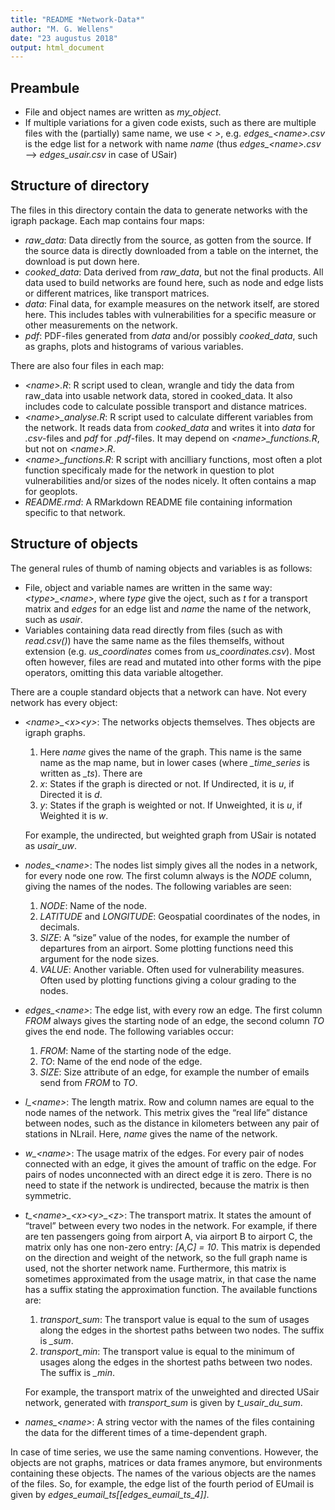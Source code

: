 ```yaml
--- 
title: "README *Network-Data*" 
author: "M. G. Wellens" 
date: "23 augustus 2018" 
output: html_document 
---
```



## Preambule

 - File and object names are written as *my_object*. 
 - If multiple variations for a given code exists, such as there are multiple files with the (partially) same name, we use *&lt; >*, e.g. *edges_&lt;name>.csv* is the edge list for a network with name *name* (thus *edges_&lt;name>.csv* --> *edges_usair.csv* in case of USair) 
 
## Structure of directory

The files in this directory contain the data to generate networks with the igraph package. Each map contains four maps: 

+ *raw\_data*: Data directly from the source, as gotten from the source. If the source data is directly downloaded from a table on the internet, the download is put down here.
+ *cooked\_data*: Data derived from *raw\_data*, but not the final products. All data used to build networks are found here, such as node and edge lists or different matrices, like transport matrices. 
+ *data*: Final data, for example measures on the network itself, are stored here. This includes tables with vulnerabilities for a specific measure or other measurements on the network. 
+ *pdf*: PDF-files generated from *data* and/or possibly *cooked\_data*, such as graphs, plots and histograms of various variables. 

There are also four files in each map:

+ *&lt;name>\.R*: R script used to clean, wrangle and tidy the data from raw_data into usable network data, stored in cooked_data. It also includes code to calculate possible transport and distance matrices.
+ *&lt;name>\_analyse\.R*: R script used to calculate different variables from the network. It reads data from *cooked\_data* and writes it into *data* for *\.csv*-files and *pdf* for *\.pdf*-files. It may depend on *&lt;name>\_functions\.R*, but not on *&lt;name>\.R*.
+ *&lt;name>\_functions\.R*: R script with ancilliary functions, most often a plot function specificaly made for the network in question to plot vulnerabilities and/or sizes of the nodes nicely. It often contains a map for geoplots.
+ *README.rmd*: A RMarkdown README file containing information specific to that network.

## Structure of objects

The general rules of thumb of naming objects and variables is as follows:

+ File, object and variable names are written in the same way: *&lt;type>\_&lt;name>*, where *type* give the oject, such as *t* for a transport matrix and *edges* for an edge list and *name* the name of the network, such as *usair*.
+ Variables containing data read directly from files (such as with *read\.csv\(\)*) have the same name as the files themselfs, without extension (e.g. *us_coordinates* comes from *us\_coordinates.csv*). Most often however, files are read and mutated into other forms with the pipe operators, omitting this data variable altogether.

There are a couple standard objects that a network can have. Not every network has every object:

+ *&lt;name>\_&lt;x>&lt;y>*: The networks objects themselves. Thes objects are igraph graphs. 
    1. Here *name* gives the name of the graph. This name is the same name as the map name, but in lower cases (where *\_time\_series* is written as *\_ts*). There are  
    2. *x*: States if the graph is directed or not. If Undirected, it is *u*, if Directed it is *d*.
    3. *y*: States if the graph is weighted or not. If Unweighted, it is *u*, if Weighted it is *w*.
    
   For example, the undirected, but weighted graph from USair is notated as *usair\_uw*. 
   
+ *nodes\_&lt;name>*: The nodes list simply gives all the nodes in a network, for every node one row. The first column always is the *NODE* column, giving the names of the nodes. The following variables are seen:
    1. *NODE*: Name of the node.
    2. *LATITUDE* and *LONGITUDE*: Geospatial coordinates of the nodes, in decimals. 
    3. *SIZE*: A "size" value of the nodes, for example the number of departures from an airport. Some plotting functions need this argument for the node sizes.
    4. *VALUE*: Another variable. Often used for vulnerability measures. Often used by plotting functions giving a colour grading to the nodes.
+ *edges\_&lt;name>*: The edge list, with every row an edge. The first column *FROM* always gives the starting node of an edge, the second column *TO* gives the end node. The following variables occur:
    1. *FROM*: Name of the starting node of the edge.
    2. *TO*: Name of the end node of the edge.
    3. *SIZE*: Size attribute of an edge, for example the number of emails send from *FROM* to *TO*. 
+ *l\_&lt;name>*: The length matrix. Row and column names are equal to the node names of the network. This metrix gives the "real life" distance between nodes, such as the distance in kilometers between any pair of stations in NLrail. Here, *name* gives the name of the network. 
+ *w\_&lt;name>*: The usage matrix of the edges. For every pair of nodes connected with an edge, it gives the amount of traffic on the edge. For pairs of nodes unconnected with an direct edge it is zero. There is no need to state if the network is undirected, because the matrix is then symmetric.
+ *t\_&lt;name>\_&lt;x>&lt;y>\_&lt;z>*: The transport matrix. It states the amount of "travel" between every two nodes in the network. For example, if there are ten passengers going from airport A, via airport B to airport C, the matrix only has one non-zero entry: *[A,C] = 10*. This matrix is depended on the direction and weight of the network, so the full graph name is used, not the shorter network name. Furthermore, this matrix is sometimes approximated from the usage matrix, in that case the name has a suffix stating the approximation function. The available functions are:

    1. *transport\_sum*: The transport value is equal to the sum of usages along the edges in the shortest paths between two nodes. The suffix is *\_sum*.
    2. *transport\_min*: The transport value is equal to the minimum of usages along the edges in the shortest paths between two nodes. The suffix is *\_min*.
    
   For example, the transport matrix of the unweighted and directed USair network, generated with *transport\_sum* is given by *t\_usair\_du\_sum*.

+ *names_&lt;name>*: A string vector with the names of the files containing the data for the different times of a time-dependent graph. 
    
In case of time series, we use the same naming conventions. However, the objects are not graphs, matrices or data frames anymore, but environments containing these objects. The names of the various objects are the names of the files. So, for example, the edge list of the fourth period of EUmail is given by *edges\_eumail\_ts[[edges\_eumail\_ts\_4]]*. 




































